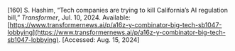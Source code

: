 \[160\]	S. Hashim, “Tech companies are trying to kill California’s AI regulation bill,” *Transformer*, Jul. 10, 2024\. Available: [https://www.transformernews.ai/p/a16z-y-combinator-big-tech-sb1047-lobbying](https://www.transformernews.ai/p/a16z-y-combinator-big-tech-sb1047-lobbying). \[Accessed: Aug. 15, 2024\]